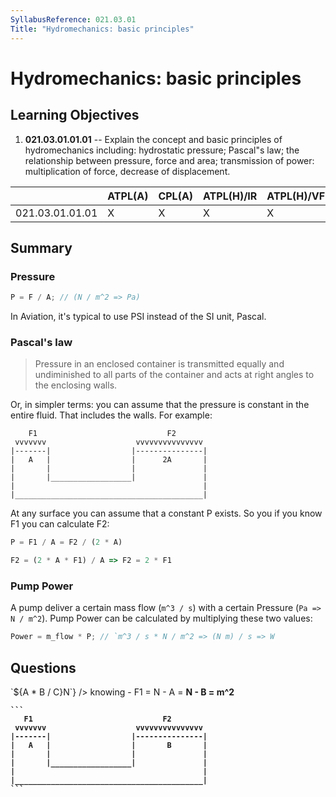 ```yaml
---
SyllabusReference: 021.03.01
Title: "Hydromechanics: basic principles"
---
```


# Hydromechanics: basic principles

## Learning Objectives

1. **021.03.01.01.01** -- Explain the concept and basic principles of
   hydromechanics including: hydrostatic pressure; Pascal"s law; the
   relationship between pressure, force and area; transmission of power:
   multiplication of force, decrease of displacement.

|                 | ATPL(A) | CPL(A) | ATPL(H)/IR | ATPL(H)/VFR | CPL(H) | IR  | CBIR(A) |
| --------------- | ------- | ------ | ---------- | ----------- | ------ | --- | ------- |
| 021.03.01.01.01 | X       | X      | X          | X           | X      |     |         |

## Summary

### Pressure

```js
P = F / A; // (N / m^2 => Pa)
```

In Aviation, it's typical to use PSI instead of the SI unit, Pascal.

### Pascal's law

> Pressure in an enclosed container is transmitted equally and undiminished to
> all parts of the container and acts at right angles to the enclosing walls.

Or, in simpler terms: you can assume that the pressure is constant in the entire
fluid. That includes the walls. For example:

```
    F1                             F2
 vvvvvvv                    vvvvvvvvvvvvvvv
|-------|                  |---------------|
|   A   |                  |      2A       |
|       |                  |               |
|       |__________________|               |
|                                          |
|__________________________________________|
```

At any surface you can assume that a constant P exists. So you if you know F1
you can calculate F2:

```js
P = F1 / A = F2 / (2 * A)

F2 = (2 * A * F1) / A => F2 = 2 * F1
```

### Pump Power

A pump deliver a certain mass flow (`m^3 / s`) with a certain Pressure
(`Pa => N / m^2`). Pump Power can be calculated by multiplying these two values:

```js
Power = m_flow * P; // `m^3 / s * N / m^2 => (N m) / s => W
```

## Questions

<Question variant="calculation" id="ZLrZrAAp" lo="021.03.01.01.01">
  <Variables 
    variables={{
      A: [10, 20, 40, 50],
      B: [5],
      C: [10, 20, 50, 100]
    }}
    answerFunction={(A, B, C) => `${A * B / C}N`}
  />
  <Text>
    knowing 
    - F1 = <A /> N
    - A = <B /> N
    - B = <C /> m^2

    ```
       F1                             F2
     vvvvvvv                    vvvvvvvvvvvvvvv
    |-------|                  |---------------|
    |   A   |                  |       B       |
    |       |                  |               |
    |       |__________________|               |
    |                                          |
    |__________________________________________|
    ```

  </Text>
</Question>
